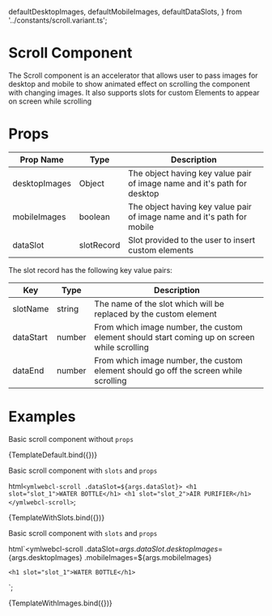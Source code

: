   defaultDesktopImages,
  defaultMobileImages,
  defaultDataSlots,
} from '../constants/scroll.variant.ts';

<Meta title="Accelerators/Scroll Component" />

# Scroll Component

The Scroll component is an accelerator that allows user to pass images for desktop and mobile to show animated effect on scrolling the component with changing images. It also supports slots for custom Elements to appear on screen while scrolling

# Props

| Prop Name     | Type       | Description                                                              |
| ------------- | ---------- | ------------------------------------------------------------------------ |
| desktopImages | Object     | The object having key value pair of image name and it's path for desktop |
| mobileImages  | boolean    | The object having key value pair of image name and it's path for mobile  |
| dataSlot      | slotRecord | Slot provided to the user to insert custom elements                      |

The slot record has the following key value pairs:

| Key       | Type   | Description                                                                                  |
| --------- | ------ | -------------------------------------------------------------------------------------------- |
| slotName  | string | The name of the slot which will be replaced by the custom element                            |
| dataStart | number | From which image number, the custom element should start coming up on screen while scrolling |
| dataEnd   | number | From which image number, the custom element should go off the screen while scrolling         |

# Examples

Basic scroll component without `props`


<Canvas columns={1}>
  <Story name="default">{TemplateDefault.bind({})}</Story>
</Canvas>

Basic scroll component with `slots` and `props`

  html`<ymlwebcl-scroll .dataSlot=${args.dataSlot}>
    <h1 slot="slot_1">WATER BOTTLE</h1>
    <h1 slot="slot_2">AIR PURIFIER</h1>
  </ymlwebcl-scroll>`;

<Canvas columns={1}>
  <Story
    name="withSlots"
    args={{
      dataSlot: [
        {
          dataStart: 1,
          dataEnd: 2,
          slotName: 'slot_1',
        },
        {
          dataStart: 3,
          dataEnd: 5,
          slotName: 'slot_2',
        },
      ],
    }}
  >
    {TemplateWithSlots.bind({})}
  </Story>
</Canvas>

Basic scroll component with `slots` and `props`

  html`<ymlwebcl-scroll
    .dataSlot=${args.dataSlot}
    .desktopImages=${args.desktopImages}
    .mobileImages=${args.mobileImages}
  >
    <h1 slot="slot_1">WATER BOTTLE</h1>
  </ymlwebcl-scroll>`;

<Canvas columns={1}>
  <Story
    name="withImages"
    args={{
      dataSlot: defaultDataSlots,
      desktopImages: defaultDesktopImages,
      mobileImages: defaultMobileImages,
    }}
  >
    {TemplateWithImages.bind({})}
  </Story>
</Canvas>
